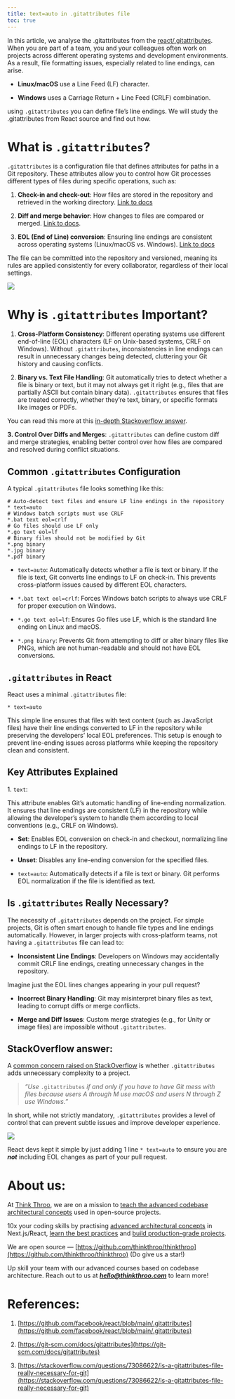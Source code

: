 ```yaml
---
title: text=auto in .gitattributes file
toc: true
---
```


In this article, we analyse the .gitattributes from the [react/.gitattributes](https://github.com/facebook/react/blob/main/.gitattributes). When you are part of a team, you and your colleagues often work on projects across different operating systems and development environments. As a result, file formatting issues, especially related to line endings, can arise.

* **Linux/macOS** use a Line Feed (LF) character.
    
* **Windows** uses a Carriage Return + Line Feed (CRLF) combination.
    

using `.gitattributes` you can define file’s line endings. We will study the .gitattributes from React source and find out how.

# **What is** `.gitattributes`?

`.gitattributes` is a configuration file that defines attributes for paths in a Git repository. These attributes allow you to control how Git processes different types of files during specific operations, such as:

1. **Check-in and check-out**: How files are stored in the repository and retrieved in the working directory. [Link to docs](https://git-scm.com/docs/gitattributes#_effects)
    
2. **Diff and merge behavior**: How changes to files are compared or merged. [Link to docs](https://git-scm.com/docs/gitattributes#_diff).
    
3. **EOL (End of Line) conversion**: Ensuring line endings are consistent across operating systems (Linux/macOS vs. Windows). [Link to docs](https://git-scm.com/docs/gitattributes#_eol)
    

The file can be committed into the repository and versioned, meaning its rules are applied consistently for every collaborator, regardless of their local settings.

![](https://miro.medium.com/v2/resize:fit:875/1*EgQVYYylY9Qn2h8TY0Dn6A.png)

# **Why is** `.gitattributes` Important?

1. **Cross-Platform Consistency**: Different operating systems use different end-of-line (EOL) characters (LF on Unix-based systems, CRLF on Windows). Without `.gitattributes`, inconsistencies in line endings can result in unnecessary changes being detected, cluttering your Git history and causing conflicts.
    
2. **Binary vs. Text File Handling**: Git automatically tries to detect whether a file is binary or text, but it may not always get it right (e.g., files that are partially ASCII but contain binary data). `.gitattributes` ensures that files are treated correctly, whether they’re text, binary, or specific formats like images or PDFs.
    

You can read this more at this [in-depth Stackoverflow answer](https://stackoverflow.com/questions/73086622/is-a-gitattributes-file-really-necessary-for-git).

**3\. Control Over Diffs and Merges**: `.gitattributes` can define custom diff and merge strategies, enabling better control over how files are compared and resolved during conflict situations.

## **Common** `.gitattributes` Configuration

A typical `.gitattributes` file looks something like this:

```plaintext
# Auto-detect text files and ensure LF line endings in the repository
* text=auto
# Windows batch scripts must use CRLF
*.bat text eol=crlf
# Go files should use LF only
*.go text eol=lf
# Binary files should not be modified by Git
*.png binary
*.jpg binary
*.pdf binary
```

* `text=auto`: Automatically detects whether a file is text or binary. If the file is text, Git converts line endings to LF on check-in. This prevents cross-platform issues caused by different EOL characters.
    
* `*.bat text eol=crlf`: Forces Windows batch scripts to always use CRLF for proper execution on Windows.
    
* `*.go text eol=lf`: Ensures Go files use LF, which is the standard line ending on Linux and macOS.
    
* `*.png binary`: Prevents Git from attempting to diff or alter binary files like PNGs, which are not human-readable and should not have EOL conversions.
    

## `.gitattributes` in React

React uses a minimal `.gitattributes` file:

```plaintext
* text=auto
```

This simple line ensures that files with text content (such as JavaScript files) have their line endings converted to LF in the repository while preserving the developers’ local EOL preferences. This setup is enough to prevent line-ending issues across platforms while keeping the repository clean and consistent.

## **Key Attributes Explained**

1\. `text`:

This attribute enables Git’s automatic handling of line-ending normalization. It ensures that line endings are consistent (LF) in the repository while allowing the developer’s system to handle them according to local conventions (e.g., CRLF on Windows).

* **Set**: Enables EOL conversion on check-in and checkout, normalizing line endings to LF in the repository.
    
* **Unset**: Disables any line-ending conversion for the specified files.
    
* `text=auto`: Automatically detects if a file is text or binary. Git performs EOL normalization if the file is identified as text.
    

## **Is** `.gitattributes` Really Necessary?

The necessity of `.gitattributes` depends on the project. For simple projects, Git is often smart enough to handle file types and line endings automatically. However, in larger projects with cross-platform teams, not having a `.gitattributes` file can lead to:

* **Inconsistent Line Endings**: Developers on Windows may accidentally commit CRLF line endings, creating unnecessary changes in the repository.
    

Imagine just the EOL lines changes appearing in your pull request?

* **Incorrect Binary Handling**: Git may misinterpret binary files as text, leading to corrupt diffs or merge conflicts.
    
* **Merge and Diff Issues**: Custom merge strategies (e.g., for Unity or image files) are impossible without `.gitattributes`.
    

## **StackOverflow answer:**

A [common concern raised on StackOverflow](https://stackoverflow.com/questions/73086622/is-a-gitattributes-file-really-necessary-for-git) is whether `.gitattributes` adds unnecessary complexity to a project.

> *“Use* `.gitattributes` *if and only if you have to have Git mess with files because users A through M use macOS and users N through Z use Windows.”*

In short, while not strictly mandatory, `.gitattributes` provides a level of control that can prevent subtle issues and improve developer experience.

![](https://miro.medium.com/v2/resize:fit:875/1*jSFEa2iNXE1alcXfAslwSQ.png)

React devs kept it simple by just adding 1 line `* text=auto` to ensure you are ***not*** including EOL changes as part of your pull request.

# **About us:**

At [Think Throo](https://thinkthroo.com/), we are on a mission to [teach the advanced codebase architectural concepts](https://app.thinkthroo.com/architecture) used in open-source projects.

10x your coding skills by practising [advanced architectural concepts](https://app.thinkthroo.com/architecture) in Next.js/React, [learn the best practices](https://app.thinkthroo.com/best-practices) and [build production-grade projects](https://app.thinkthroo.com/production-grade-projects).

We are open source — [https://github.com/thinkthroo/thinkthroo](https://github.com/thinkthroo/thinkthroo) (Do give us a star!)

Up skill your team with our advanced courses based on codebase architecture. Reach out to us at ***hello@thinkthroo.com*** to learn more!

# **References:**

1. [https://github.com/facebook/react/blob/main/.gitattributes](https://github.com/facebook/react/blob/main/.gitattributes)
    
2. [https://git-scm.com/docs/gitattributes](https://git-scm.com/docs/gitattributes)
    
3. [https://stackoverflow.com/questions/73086622/is-a-gitattributes-file-really-necessary-for-git](https://stackoverflow.com/questions/73086622/is-a-gitattributes-file-really-necessary-for-git)
    

[  
](https://medium.com/tag/javascript?source=post_page-----5e4791d215ac--------------------------------)
